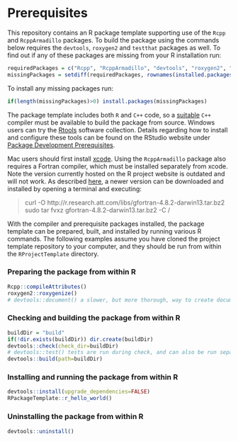 # Prerequisites

This repository contains an R package template supporting use of the
`Rcpp` and `RcppArmadillo` packages. To build the package using the commands
below requires the `devtools`, `roxygen2` and `testthat` packages as well. To
find out if any of these packages are missing from your R installation run:

```r
requiredPackages = c("Rcpp", "RcppArmadillo", "devtools", "roxygen2", "testthat")
missingPackages = setdiff(requiredPackages, rownames(installed.packages()))
```

To install any missing packages run:

```r
if(length(missingPackages)>0) install.packages(missingPackages)
```

The package template includes both `R` and `C++` code, so a
[suitable](https://cran.r-project.org/doc/manuals/r-release/R-admin.html) `C++`
compiler must be available to build the package from source. Windows users can
try the [Rtools](https://cran.r-project.org/bin/windows/Rtools/) software 
collection. Details regarding how to install and configure these tools can be
found on the RStudio website under [Package Development
Prerequisites](https://support.rstudio.com/hc/en-us/articles/200486498-Package-Development-Prerequisites).

Mac users should first install
[xcode](http://itunes.apple.com/us/app/xcode/id497799835?mt=12). Using the
`RcppArmadillo` package also requires a Fortran compiler, which must be
installed separately from xcode. Note the version currently hosted on the R 
project website is outdated and will not work. As described 
[here](http://thecoatlessprofessor.com/programming/rcpp-rcpparmadillo-and-os-x-mavericks-lgfortran-and-lquadmath-error/),
a newer version can be downloaded and installed by opening a terminal and 
executing:

> curl -O http://r.research.att.com/libs/gfortran-4.8.2-darwin13.tar.bz2  
> sudo tar fvxz gfortran-4.8.2-darwin13.tar.bz2 -C /

With the compiler and prerequisite packages installed, the package template can
be prepared, built, and installed by running various R commands. The following
examples assume you have cloned the project template repository to your
computer, and they should be run from within the `RProjectTemplate` directory.

### Preparing the package from within R
```r
Rcpp::compileAttributes()
roxygen2::roxygenize()
# devtools::document() a slower, but more thorough, way to create documentation.
```

### Checking and building the package from within R
```r
buildDir = "build"
if(!dir.exists(buildDir)) dir.create(buildDir)
devtools::check(check_dir=buildDir)
# devtools::test() tests are run during check, and can also be run separately.
devtools::build(path=buildDir)
```

### Installing and running the package from within R
```r
devtools::install(upgrade_dependencies=FALSE)
RPackageTemplate::r_hello_world()
```

### Uninstalling the package from within R
```r
devtools::uninstall()
```
